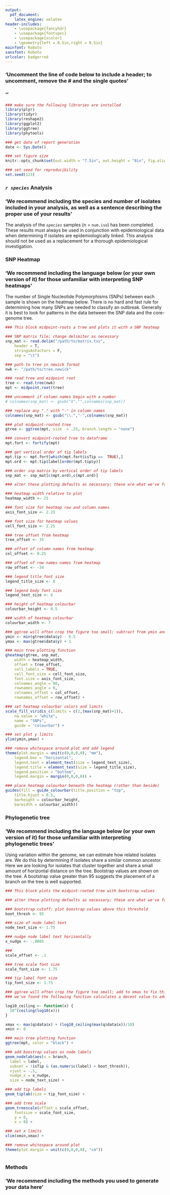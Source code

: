 ```yaml
---
output:
  pdf_document:
    latex_engine: xelatex
header-includes:
    - \usepackage{fancyhdr}
    - \usepackage{fontspec}
    - \usepackage{xcolor}
    - \geometry{left = 0.5in,right = 0.5in}
mainfont: Roboto
sansfont: Roboto
urlcolor: badgerred
---
```

<!-- define color and adjust lengths for header and footer-->
\definecolor{badgerred}{RGB}{197,5,12}
\addtolength{\headheight}{3.0cm}
\addtolength{\topmargin}{-0.5in}
\addtolength{\footskip}{-0.225in}

<!-- % setup header -->
\pagestyle{fancy}
\fancyhf{}

<!-- header content -->
### 'Uncomment the line of code below to include a header; to uncomment, remove the # and the single quotes'
### '\fancyhead[L]{\raisebox{-0.25\height}{\includegraphics[height = 2.5cm]{path_to_your_header_here.png}}}'
\fancyhead[R]{\Huge Genomic Clustering Report\\
\Large `r paste(Sys.Date())`}

<!-- create red header line -->
\renewcommand{\headrulewidth}{1pt}
\renewcommand{\headrule}{\hbox to\headwidth{%
    \color{badgerred}\leaders\hrule height \headrulewidth\hfill}}

<!-- footer content -->
\fancyfoot[C]{For research use only, not for clinical use.}
\fancyfoot[R]{\thepage}

<!-- create red footer line -->
\renewcommand{\footrulewidth}{1pt}
\renewcommand{\footrule}{\hbox to\headwidth{%
    \color{badgerred}\leaders\hrule height \headrulewidth\hfill}}

```r

### make sure the following libraries are installed
library(plyr)
library(tidyr)
library(reshape2)
library(ggplot2)
library(ggtree)
library(phytools)

### get date of report generation
date <- Sys.Date()

### set figure size
knitr::opts_chunk$set(out.width = "7.5in", out.height = "8in", fig.align = "left")

### set seed for reproducibility
set.seed(123)

```

### *`r species`* Analysis

### 'We recommend including the species and number of isolates included in your analysis, as well as a sentence describing the proper use of your results'

The analysis of the *`species`* samples (n = `num.iso`) has been completed. These results must always be used in conjunction with epidemiological data when determining if isolates are epidemiologically linked. This analysis should not be used as a replacement for a thorough epidemiological investigation.

### SNP Heatmap

### 'We recommend including the language below (or your own version of it) for those unfamiliar with interpreting SNP heatmaps'

The number of Single Nucleotide Polymorphisms (SNPs) between each sample is shown on the heatmap below. There is no hard and fast rule for determining how many SNPs are needed to classify an outbreak. Generally it is best to look for patterns in the data between the SNP data and the core-genome tree.

```r

### This block midpoint-roots a tree and plots it with a SNP heatmap

### SNP matrix file; change delimiter as necessary
snp_mat <- read.delim("/path/to/matrix.tsv",
    header = T,
    stringsAsFactors = F,
    sep = "\t")

### path to tree in newick format
nwk <- "/path/to/tree.newick"

### read tree and midpoint root
tree <- read.tree(nwk)
mpt <- midpoint.root(tree)

### uncomment if column names begin with a number
# colnames(snp_mat) <- gsub("X","",colnames(snp_mat))

### replace any "." with "-" in column names
colnames(snp_mat) <- gsub("\\.","-",colnames(snp_mat))

### plot midpoint-rooted tree
gtree <- ggtree(mpt, size  = .25, branch.length = "none")

### convert midpoint-rooted tree to dataframe
mpt.fort <- fortify(mpt)

### get vertical order of tip labels
mpt.tip <- mpt.fort[which(mpt.fort$isTip ==  TRUE),]
mpt.ord <- mpt.tip$label[order(mpt.tip$y)]

### order snp matrix by vertical order of tip labels
snp_mat <- snp_mat[c(mpt.ord),c(mpt.ord)]

### alter these plotting defaults as necessary; these are what we've found work best for our data

### heatmap width relative to plot
heatmap_width <- 25

### font size for heatmap row and column names
axis_font_size <- 2.25

### font size for heatmap values
cell_font_size <- 2.25

### tree offset from heatmap
tree_offset <- 35

### offset of column names from heatmap
col_offset <- 0.25

### offset of row names names from heatmap
row_offset <- -34

### legend title font size
legend_title_size <- 8

### legend body font size
legend_text_size <- 6

### height of heatmap colourbar
colourbar_height <- 0.5

### width of heatmap colourbar
colourbar_width <- 7

### ggtree will often crop the figure too small; subtract from ymin and add to ymax to fix this
ymin <- min(gtree$data$y) - 6.5
ymax <- max(gtree$data$y) + 1

### main tree plotting function
gheatmap(gtree, snp_mat,
    width = heatmap_width,
    offset = tree_offset,
    cell_labels = TRUE,
    cell_font_size = cell_font_size,
    font.size = axis_font_size,
    colnames_angle = 90,
    rownames_angle = 0,
    colnames_offset = col_offset,
    rownames_offset = row_offset) +

### set heatmap colourbar colors and limits
scale_fill_viridis_c(limits = c(1,(max(snp_mat)+1)),
    na.value = "white",
    name = "SNPs",
    guide = "colourbar") +

### set plot y limits
ylim(ymin,ymax) +

### remove whitespace around plot and add legend
theme(plot.margin = unit(c(0,0,0,0), "mm"),
    legend.box = "horizontal",
    legend.text = element_text(size = legend_text_size),
    legend.title = element_text(size = legend_title_size),
    legend.position = "bottom",
    legend.margin = margin(0,0,0,0)) +

### place heatmap colourbar beneath the heatmap (rather than beside)
guides(fill = guide_colourbar(title.position = "top",
    title.hjust = 0.5,
    barheight = colourbar_height,
    barwidth = colourbar_width))

```
\newpage

### Phylogenetic tree

### 'We recommend including the language below (or your own version of it) for those unfamiliar with interpreting phylogenetic trees'

Using variation within the genome, we can estimate how related isolates are. We do this by determining if isolates share a similar common ancestor. Here we are looking for isolates that cluster together and share a small amount of horizontal distance on the tree. Bootstrap values are shown on the tree. A bootstrap value greater than 95 suggests the placement of a branch on the tree is well supported.

```r

### This block plots the midpint-rooted tree with bootstrap values

### alter these plotting defaults as necessary; these are what we've found work best for our data

### bootstrap cutoff; plot boostrap values above this threshold
boot_thresh <- 95

### size of node label text
node_text_size <- 1.75

### nudge node label text horizontally
x_nudge <- -.0005

###
scale_offset <- .1

### tree scale font size
scale_font_size <- 1.75

### tip label font size
tip_font_size <- 1.75

### ggtree will often crop the figure too small; add to xmax to fix this
### we've found the following function calculates a decent value to add to xmax:

log10_ceiling <- function(x) {
  10^(ceiling(log10(x)))
}

xmax <- max(q$data$x) + (log10_ceiling(max(q$data$x))/10)
xmin <- 0

### main tree plotting function
ggtree(mpt, color = "black") +

### add boostrap values as node labels
geom_nodelab(aes(x = branch,
  label = label,
  subset = !isTip & (as.numeric(label) > boot_thresh)),
  vjust = -.5,
  nudge_x = x_nudge,
  size = node_text_size) +

### add tip labels
geom_tiplab(size = tip_font_size) +

### add tree scale
geom_treescale(offset = scale_offset,
    fontsize = scale_font_size,
    y = 0,
    x = 0) +

### set x limits
xlim(xmin,xmax) +

### remove whitespace around plot
theme(plot.margin = unit(c(0,0,0,0), "cm"))



```

### Methods

### 'We recommend including the methods you used to generate your data here'
